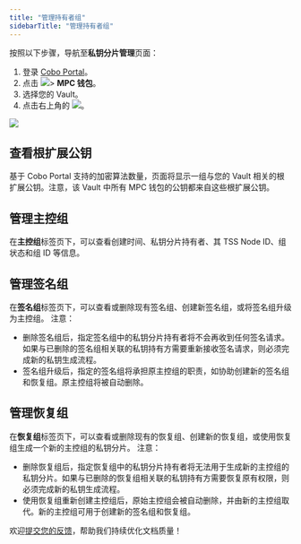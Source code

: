 ```yaml
---
title: "管理持有者组"
sidebarTitle: "管理持有者组"
---
```


按照以下步骤，导航至**私钥分片管理**页面：

1. 登录 [Cobo Portal](https://portal.cobo.com/login)。
2. 点击 <img src="/cn/images/mpc-wallet/wallets-icon.svg" className="icon"></img>> **MPC 钱包**。
3. 选择您的 Vault。
4. 点击右上角的 <img src="/cn/images/mpc-wallet/manage-key-share-group.svg" className="icon"></img>。

<img src="/cn/images/mpc-wallet/manage-key-share-groups.png" className="screenshot_full_screen"/>


## 查看根扩展公钥
基于 Cobo Portal 支持的加密算法数量，页面将显示一组与您的 Vault 相关的根扩展公钥。注意，该 Vault 中所有 MPC 钱包的公钥都来自这些根扩展公钥。

## 管理主控组
在**主控组**标签页下，可以查看创建时间、私钥分片持有者、其 TSS Node ID、组状态和组 ID 等信息。

## 管理签名组
在**签名组**标签页下，可以查看或删除现有签名组、创建新签名组，或将签名组升级为主控组。
注意：
- 删除签名组后，指定签名组中的私钥分片持有者将不会再收到任何签名请求。如果与已删除的签名组相关联的私钥持有方需要重新接收签名请求，则必须完成新的私钥生成流程。
- 签名组升级后，指定的签名组将承担原主控组的职责，如协助创建新的签名组和恢复组。原主控组将被自动删除。

## 管理恢复组
在**恢复组**标签页下，可以查看或删除现有的恢复组、创建新的恢复组，或使用恢复组生成一个新的主控组的私钥分片。
注意：
- 删除恢复组后，指定恢复组中的私钥分片持有者将无法用于生成新的主控组的私钥分片。如果与已删除的恢复组相关联的私钥持有方需要恢复原有权限，则必须完成新的私钥生成流程。
- 使用恢复组重新创建主控组后，原始主控组会被自动删除，并由新的主控组取代。新的主控组可用于创建新的签名组和恢复组。

<Tip>欢迎[提交您的反馈](https://forms.zohopublic.com/cobo/form/DocumentFeedbackForm/formperma/QvLOhxJv1_JMsJ-1dleZ8Itb_7rzN-LtgvsDdxosoVI?referrername=manuals)，帮助我们持续优化文档质量！</Tip>